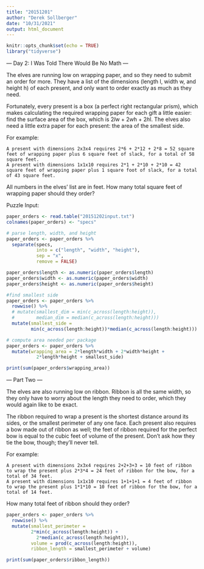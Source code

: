 ```yaml
---
title: "20151201"
author: "Derek Sollberger"
date: "10/31/2021"
output: html_document
---
```


```r
knitr::opts_chunk$set(echo = TRUE)
library("tidyverse")
```

--- Day 2: I Was Told There Would Be No Math ---

The elves are running low on wrapping paper, and so they need to submit an order for more. They have a list of the dimensions (length l, width w, and height h) of each present, and only want to order exactly as much as they need.

Fortunately, every present is a box (a perfect right rectangular prism), which makes calculating the required wrapping paper for each gift a little easier: find the surface area of the box, which is 2*l*w + 2*w*h + 2*h*l. The elves also need a little extra paper for each present: the area of the smallest side.

For example:

    A present with dimensions 2x3x4 requires 2*6 + 2*12 + 2*8 = 52 square feet of wrapping paper plus 6 square feet of slack, for a total of 58 square feet.
    A present with dimensions 1x1x10 requires 2*1 + 2*10 + 2*10 = 42 square feet of wrapping paper plus 1 square foot of slack, for a total of 43 square feet.

All numbers in the elves' list are in feet. How many total square feet of wrapping paper should they order?


Puzzle Input:

```r
paper_orders <- read.table("20151202input.txt")
colnames(paper_orders) <- "specs"
```

```r
# parse length, width, and height
paper_orders <- paper_orders %>%
  separate(specs,
           into = c("length", "width", "height"),
           sep = "x",
           remove = FALSE)

paper_orders$length <- as.numeric(paper_orders$length)
paper_orders$width <- as.numeric(paper_orders$width)
paper_orders$height <- as.numeric(paper_orders$height)
```
  
```r
#find smallest side
paper_orders <- paper_orders %>%
  rowwise() %>%
  # mutate(smallest_dim = min(c_across(length:height)),
  #        median_dim = median(c_across(length:height)))
  mutate(smallest_side = 
         min(c_across(length:height))*median(c_across(length:height)))
```

```r
# compute area needed per package
paper_orders <- paper_orders %>%
  mutate(wrapping_area = 2*length*width + 2*width*height + 
           2*length*height + smallest_side)
```

```r
print(sum(paper_orders$wrapping_area))
```

--- Part Two ---

The elves are also running low on ribbon. Ribbon is all the same width, so they only have to worry about the length they need to order, which they would again like to be exact.

The ribbon required to wrap a present is the shortest distance around its sides, or the smallest perimeter of any one face. Each present also requires a bow made out of ribbon as well; the feet of ribbon required for the perfect bow is equal to the cubic feet of volume of the present. Don't ask how they tie the bow, though; they'll never tell.

For example:

    A present with dimensions 2x3x4 requires 2+2+3+3 = 10 feet of ribbon to wrap the present plus 2*3*4 = 24 feet of ribbon for the bow, for a total of 34 feet.
    A present with dimensions 1x1x10 requires 1+1+1+1 = 4 feet of ribbon to wrap the present plus 1*1*10 = 10 feet of ribbon for the bow, for a total of 14 feet.

How many total feet of ribbon should they order?

```r
paper_orders <- paper_orders %>%
  rowwise() %>%
  mutate(smallest_perimeter = 
         2*min(c_across(length:height)) +
           2*median(c_across(length:height)),
         volume = prod(c_across(length:height)),
         ribbon_length = smallest_perimeter + volume)
```

```r
print(sum(paper_orders$ribbon_length))
```